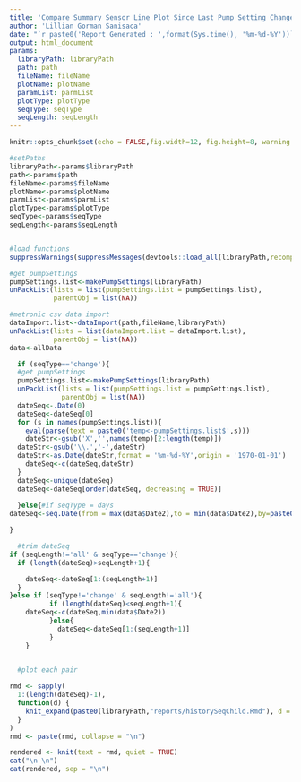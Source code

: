 ```yaml
---
title: 'Compare Summary Sensor Line Plot Since Last Pump Setting Change'
author: 'Lillian Gorman Sanisaca'
date: "`r paste0('Report Generated : ',format(Sys.time(), '%m-%d-%Y'))`"
output: html_document
params:
  libraryPath: libraryPath
  path: path
  fileName: fileName
  plotName: plotName
  paramList: parmList
  plotType: plotType
  seqType: seqType
  seqLength: seqLength
---
```

<style>
    body .main-container {
        max-width: 1000px;
    }
</style>

```r

knitr::opts_chunk$set(echo = FALSE,fig.width=12, fig.height=8, warning = FALSE, message = FALSE)

```
 
```r
#setPaths
libraryPath<-params$libraryPath
path<-params$path
fileName<-params$fileName
plotName<-params$plotName
parmList<-params$parmList
plotType<-params$plotType
seqType<-params$seqType
seqLength<-params$seqLength


#load functions
suppressWarnings(suppressMessages(devtools::load_all(libraryPath,recompile = FALSE)))

#get pumpSettings
pumpSettings.list<-makePumpSettings(libraryPath)
unPackList(lists = list(pumpSettings.list = pumpSettings.list),
           parentObj = list(NA)) 

#metronic csv data import
dataImport.list<-dataImport(path,fileName,libraryPath)
unPackList(lists = list(dataImport.list = dataImport.list),
           parentObj = list(NA)) 
data<-allData

  if (seqType=='change'){
  #get pumpSettings
  pumpSettings.list<-makePumpSettings(libraryPath)
  unPackList(lists = list(pumpSettings.list = pumpSettings.list),
             parentObj = list(NA)) 
  dateSeq<-.Date(0)
  dateSeq<-dateSeq[0]
  for (s in names(pumpSettings.list)){
    eval(parse(text = paste0('temp<-pumpSettings.list$',s)))
    dateStr<-gsub('X','',names(temp)[2:length(temp)])
  dateStr<-gsub('\\.','-',dateStr)
  dateStr<-as.Date(dateStr,format = '%m-%d-%Y',origin = '1970-01-01')
    dateSeq<-c(dateSeq,dateStr)
  }
  dateSeq<-unique(dateSeq)
  dateSeq<-dateSeq[order(dateSeq, decreasing = TRUE)]
  
  }else{#if seqType = days
dateSeq<-seq.Date(from = max(data$Date2),to = min(data$Date2),by=paste0('-',period,' day'))

}

  #trim dateSeq
if (seqLength!='all' & seqType=='change'){
  if (length(dateSeq)>seqLength+1){

    dateSeq<-dateSeq[1:(seqLength+1)]
  }
}else if (seqType!='change' & seqLength!='all'){
          if (length(dateSeq)<seqLength+1){
    dateSeq<-c(dateSeq,min(data$Date2))
          }else{
            dateSeq<-dateSeq[1:(seqLength+1)]
          }
    }
 

  #plot each pair

rmd <- sapply(
  1:(length(dateSeq)-1),
  function(d) {
    knit_expand(paste0(libraryPath,"reports/historySeqChild.Rmd"), d = d)
  }
)
rmd <- paste(rmd, collapse = "\n")

```

```r
rendered <- knit(text = rmd, quiet = TRUE)
cat("\n \n")
cat(rendered, sep = "\n")
```
